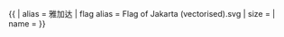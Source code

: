{{ {{{1<noinclude>|country showdata</noinclude>}}}
| alias = 雅加达
| flag alias = Flag of Jakarta (vectorised).svg
| size = {{{size|}}}
| name = {{{name|}}}
}}